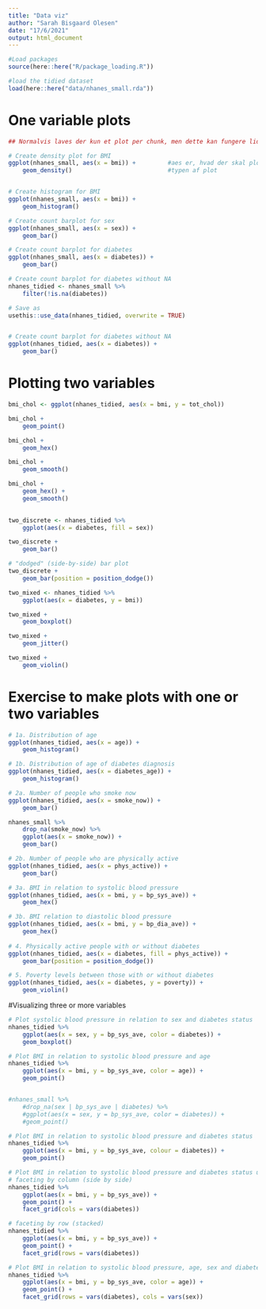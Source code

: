 ```yaml
---
title: "Data viz"
author: "Sarah Bisgaard Olesen"
date: "17/6/2021"
output: html_document
---
```


```r
#Load packages
source(here::here("R/package_loading.R"))

#load the tidied dataset 
load(here::here("data/nhanes_small.rda"))

```

# One variable plots

```r

## Normalvis laves der kun et plot per chunk, men dette kan fungere lidt som en "kogebog"

# Create density plot for BMI
ggplot(nhanes_small, aes(x = bmi)) +         #aes er, hvad der skal plottes
    geom_density()                           #typen af plot


# Create histogram for BMI
ggplot(nhanes_small, aes(x = bmi)) +
    geom_histogram()


```


```r

# Create count barplot for sex
ggplot(nhanes_small, aes(x = sex)) +
    geom_bar()

# Create count barplot for diabetes
ggplot(nhanes_small, aes(x = diabetes)) +
    geom_bar()

```

```r

# Create count barplot for diabetes without NA
nhanes_tidied <- nhanes_small %>% 
    filter(!is.na(diabetes))

# Save as
usethis::use_data(nhanes_tidied, overwrite = TRUE)


# Create count barplot for diabetes without NA
ggplot(nhanes_tidied, aes(x = diabetes)) +
    geom_bar()

```

# Plotting two variables

```r
bmi_chol <- ggplot(nhanes_tidied, aes(x = bmi, y = tot_chol))

bmi_chol +
    geom_point()

bmi_chol +
    geom_hex()

bmi_chol +
    geom_smooth()

bmi_chol +
    geom_hex() +
    geom_smooth()
    
```

```r

two_discrete <- nhanes_tidied %>% 
    ggplot(aes(x = diabetes, fill = sex))

two_discrete +
    geom_bar()

# "dodged" (side-by-side) bar plot
two_discrete +
    geom_bar(position = position_dodge())

```

```r

two_mixed <- nhanes_tidied %>% 
    ggplot(aes(x = diabetes, y = bmi))

two_mixed +
    geom_boxplot()

two_mixed +
    geom_jitter()

two_mixed +
    geom_violin()

```

# Exercise to make plots with one or two variables

```r
# 1a. Distribution of age
ggplot(nhanes_tidied, aes(x = age)) +
    geom_histogram()

# 1b. Distribution of age of diabetes diagnosis
ggplot(nhanes_tidied, aes(x = diabetes_age)) +
    geom_histogram()

# 2a. Number of people who smoke now
ggplot(nhanes_tidied, aes(x = smoke_now)) +
    geom_bar()

nhanes_small %>% 
    drop_na(smoke_now) %>% 
    ggplot(aes(x = smoke_now)) +
    geom_bar()

# 2b. Number of people who are physically active
ggplot(nhanes_tidied, aes(x = phys_active)) +
    geom_bar()

# 3a. BMI in relation to systolic blood pressure
ggplot(nhanes_tidied, aes(x = bmi, y = bp_sys_ave)) +
    geom_hex()

# 3b. BMI relation to diastolic blood pressure
ggplot(nhanes_tidied, aes(x = bmi, y = bp_dia_ave)) +
    geom_hex()
    
# 4. Physically active people with or without diabetes
ggplot(nhanes_tidied, aes(x = diabetes, fill = phys_active)) +
    geom_bar(position = position_dodge())

# 5. Poverty levels between those with or without diabetes
ggplot(nhanes_tidied, aes(x = diabetes, y = poverty)) +
    geom_violin()
```

#Visualizing three or more variables

```r

# Plot systolic blood pressure in relation to sex and diabetes status
nhanes_tidied %>% 
    ggplot(aes(x = sex, y = bp_sys_ave, color = diabetes)) +
    geom_boxplot()

# Plot BMI in relation to systolic blood pressure and age
nhanes_tidied %>% 
    ggplot(aes(x = bmi, y = bp_sys_ave, color = age)) +
    geom_point()


#nhanes_small %>% 
    #drop_na(sex | bp_sys_ave | diabetes) %>% 
    #ggplot(aes(x = sex, y = bp_sys_ave, color = diabetes)) +
    #geom_point()

# Plot BMI in relation to systolic blood pressure and diabetes status
nhanes_tidied %>% 
    ggplot(aes(x = bmi, y = bp_sys_ave, colour = diabetes)) +
    geom_point()


```

```r

# Plot BMI in relation to systolic blood pressure and diabetes status using
# faceting by column (side by side)
nhanes_tidied %>% 
    ggplot(aes(x = bmi, y = bp_sys_ave)) +
    geom_point() +
    facet_grid(cols = vars(diabetes))

# faceting by row (stacked)
nhanes_tidied %>% 
    ggplot(aes(x = bmi, y = bp_sys_ave)) +
    geom_point() +
    facet_grid(rows = vars(diabetes))

# Plot BMI in relation to systolic blood pressure, age, sex and diabetes status (5 variables)
nhanes_tidied %>% 
    ggplot(aes(x = bmi, y = bp_sys_ave, color = age)) +
    geom_point() +
    facet_grid(rows = vars(diabetes), cols = vars(sex))

```

